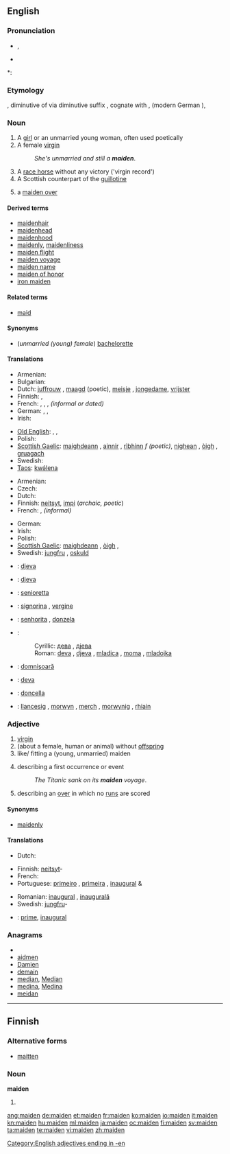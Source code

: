 ==English==

===Pronunciation===
* {{IPA|/ˈmeɪdən/}}, {{SAMPA|/"meId@n/}}
* {{audio|en-us-maiden.ogg|Audio (US)}}

*: {{rhymes|eɪdən}}

===Etymology===
{{etyl|ang}} {{term|mægden|mæġden|lang=ang}}, diminutive of {{term|mægeþ|mæġeþ|lang=ang}} via diminutive suffix {{term|-en|lang=ang}}, cognate with {{etyl|nl|-}} {{term|maagd||virgin|lang=nl}}, {{etyl|goh|-}} {{term|magad||maiden|lang=goh}} (modern German {{term|Magd||virgin|lang=de}}), {{etyl|sga|-}} {{term|mug||slave|lang=sga}}

===Noun===
{{en-noun}}

# A [[girl]] or an unmarried young woman, often used poetically
# A female [[virgin]]
#: ''She's unmarried and still a '''maiden'''''.
# A [[race horse]] without any victory ('virgin record')
# A Scottish counterpart of the [[guillotine]]
# {{cricket}} a [[maiden over]]

====Derived terms====
* [[maidenhair]]
* [[maidenhead]]
* [[maidenhood]]
* [[maidenly]], [[maidenliness]]
* [[maiden flight]]
* [[maiden voyage]]
* [[maiden name]]
* [[maiden of honor]]
* [[iron maiden]]

====Related terms====
* [[maid]]

====Synonyms====
* (''unmarried (young) female'') [[bachelorette]]

====Translations====
{{trans-top|unmarried young female}}
* Armenian: {{t+|hy|օրիորդ|tr=òriord}}
* Bulgarian: {{t+|bg|госпожица|f|tr=gos'pozhitsa}}
* Dutch: [[juffrouw]] {{f}}, [[maagd]] {{m|f}} (poetic), [[meisje]] {{m}}, [[jongedame]], [[vrijster]]
* Finnish: {{t+|fi|neiti}}, {{t-|fi|neito}}
* French: {{t+|fr|jeune fille|f}}, {{t|fr|jeune femme|f}}, {{t+|fr|demoiselle|f}}, {{t+|fr|pucelle|f}} ''(informal or dated)''
* German: {{t+|de|Jungfrau|f}}, {{t+|de|Mädchen|n}},  {{t-|de|Maid|f}}
* Irish: {{t-|ga|maighdean|f|xs=Irish}} {{t-|ga|ainnir|f|xs=Irish}}
{{trans-mid}}
* [[Old English]]: {{t-|ang|mægþ|f|alt=mǣġþ|xs=Old English}}, {{t-|ang|mægden|n|alt=mǣġden|xs=Old English}}, {{t-|ang|mægdenċild|n|alt=mǣġdenċild|xs=Old English}}
* Polish: {{t+|pl|panna|f}}
* [[Scottish Gaelic]]: [[maighdeann]] {{f}}, [[ainnir]] {{f}}, [[rìbhinn]] ''f (poetic)'', [[nighean]] {{f}}, [[òigh]] {{f}}, [[gruagach]] {{f}}
* Swedish: {{t+|sv|jungfru|c}}
* [[Taos]]: [[kwə́lena]]
{{trans-bottom}}

{{trans-top|female virgin}}
* Armenian: {{t-|hy|կույս|tr=kuys}}
* Czech: {{t+|cs|panna|f}}
* Dutch: {{t+|nl|maagd|m|f}}
* Finnish: [[neitsyt]], [[impi]] (''archaic, poetic'')
* French: {{t+|fr|vierge|f}}, {{t+|fr|pucelle|f}} ''(informal)''
{{trans-mid}}
* German: {{t+|de|Jungfrau|f}}
* Irish: {{t-|ga|maighdean|f|xs=Irish}}
* Polish: {{t+|pl|dziewica|f}}
* [[Scottish Gaelic]]: [[maighdeann]] {{f}}, [[òigh]] {{f}},  {{t-|gd|ainnir|f|xs=Scottish Gaelic}}
* Swedish: [[jungfru]] {{c}}, [[oskuld]] {{c}}
{{trans-bottom}}

{{trans-top|(''cricket'') a maiden over}}
{{trans-mid}}
{{trans-bottom}}

{{checktrans-top}}
* {{ttbc|Bosnian}}: [[djeva#Bosnian|djeva]] {{f}}
* {{ttbc|Croatian}}: [[djeva#Croatian|djeva]] {{f}}
* {{ttbc|Interlingua}}: [[senioretta]]
* {{ttbc|Italian}}: [[signorina]] {{f}}, [[vergine]] {{f}}
* {{ttbc|Portuguese}}: [[senhorita]] {{f}}, [[donzela]] {{f}}
{{trans-mid}}
* {{ttbc|Serbian}}:
*: Cyrillic: [[дева#Serbian|дева]] {{f}}, [[дјева#Serbian|дјева]] {{f}}
*: Roman: [[deva#Serbian|deva]] {{f}}, [[djeva#Serbian|djeva]] {{f}}, [[mladica]] {{f}}, [[moma]] {{f}}, [[mladojka]] {{f}}
* {{ttbc|Romanian}}: [[domnişoară]] {{f}}
* {{ttbc|Slovak}}: [[deva#Slovak|deva]] {{f}}
* {{ttbc|Spanish}}: [[doncella]] {{f}}
* {{ttbc|Welsh}}: [[llancesig]] {{f}}, [[morwyn]] {{f}}, [[merch]] {{f}}, [[morwynig]] {{f}}, [[rhiain]] {{f}}
{{trans-bottom}}

===Adjective===
{{en-adj|-}}

# [[virgin]]
# (about a female, human or animal) without [[offspring]]
# like/ fitting a (young, unmarried) maiden
# {{figurative}} describing a first occurrence or event
#: ''The Titanic sank on its '''maiden''' voyage''.
# {{cricket}} describing an [[over]] in which no [[run]]s are scored

====Synonyms====
* [[maidenly]]

====Translations====
{{trans-see|virgin}}
{{trans-top|without offspring}}
* Dutch: {{t-|nl|kinderloos}}
{{trans-mid}}
{{trans-bottom}}

{{trans-top|like/ fitting a (young, unmarried) maiden}}
{{trans-mid}}
{{trans-bottom}}

{{trans-top|describing a first occurrence or event}}
* Finnish: [[neitsyt]]-
* French: {{t+|fr|inaugural}}
* Portuguese: [[primeiro]] {{m}}, [[primeira]] {{f}}, [[inaugural]] {{m}} & {{f}}
{{trans-mid}}
* Romanian: [[inaugural]] {{m}}, [[inaugurală]] {{f}}
* Swedish: [[jungfru]]-
{{trans-bottom}}

{{trans-top|(''cricket'') describing an over in which no runs are scored}}
{{trans-mid}}
{{trans-bottom}}

{{checktrans-top}}
* {{ttbc|Interlingua}}: [[prime]], [[inaugural]]
{{trans-bottom}}

===Anagrams===
* {{alphagram|adeimn}}
* [[aidmen#English|aidmen]]
* [[Damien#English|Damien]]
* [[demain#English|demain]]
* [[median#English|median]], [[Median#English|Median]]
* [[medina#English|medina]], [[Medina#English|Medina]]
* [[meidan#English|meidan]]

[[Category:English adjectives ending in -en]]

----

==Finnish==

===Alternative forms===
* [[maitten]]

===Noun===
'''maiden'''

# {{fi-form of|maa|type=noun|case=genitive|pl=plural}}

[[ang:maiden]]
[[de:maiden]]
[[et:maiden]]
[[fr:maiden]]
[[ko:maiden]]
[[io:maiden]]
[[it:maiden]]
[[kn:maiden]]
[[hu:maiden]]
[[ml:maiden]]
[[ja:maiden]]
[[oc:maiden]]
[[fi:maiden]]
[[sv:maiden]]
[[ta:maiden]]
[[te:maiden]]
[[vi:maiden]]
[[zh:maiden]]